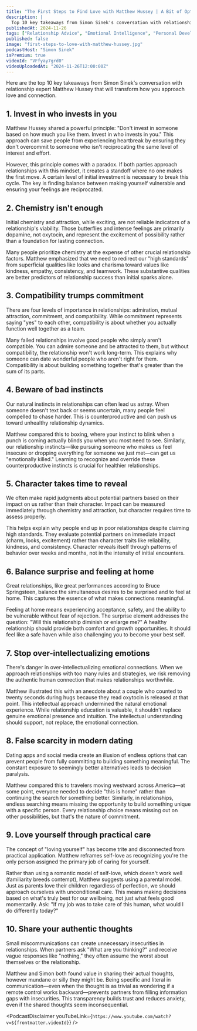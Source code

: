 ```yaml
---
title: "The First Steps to Find Love with Matthew Hussey | A Bit of Optimism Podcast"
description: |
  Top 10 key takeaways from Simon Sinek's conversation with relationship expert Matthew Hussey that will transform how you approach love and connection.
publishedAt: 2024-11-26
tags: ["Relationship Advice", "Emotional Intelligence", "Personal Development"]
published: false
image: "first-steps-to-love-with-matthew-hussey.jpg"
podcastHost: "Simon Sinek"
isPremium: true
videoId: "VFfyay7grd0"
videoUploadedAt: "2024-11-26T12:00:00Z"
---
```



<PodcastSummaryPageLayout frontmatter={frontmatter}>

Here are the top 10 key takeaways from Simon Sinek's conversation with relationship expert Matthew Hussey that will transform how you approach love and connection.

## 1. Invest in who invests in you

Matthew Hussey shared a powerful principle: "Don't invest in someone based on how much you like them. Invest in who invests in you." This approach can save people from experiencing heartbreak by ensuring they don't overcommit to someone who isn't reciprocating the same level of interest and effort.

However, this principle comes with a paradox. If both parties approach relationships with this mindset, it creates a standoff where no one makes the first move. A certain level of initial investment is necessary to break this cycle. The key is finding balance between making yourself vulnerable and ensuring your feelings are reciprocated.

## 2. Chemistry isn't enough

Initial chemistry and attraction, while exciting, are not reliable indicators of a relationship's viability. Those butterflies and intense feelings are primarily dopamine, not oxytocin, and represent the excitement of possibility rather than a foundation for lasting connection.

Many people prioritize chemistry at the expense of other crucial relationship factors. Matthew emphasized that we need to redirect our "high standards" from superficial qualities like looks and charisma toward values like kindness, empathy, consistency, and teamwork. These substantive qualities are better predictors of relationship success than initial sparks alone.

## 3. Compatibility trumps commitment

There are four levels of importance in relationships: admiration, mutual attraction, commitment, and compatibility. While commitment represents saying "yes" to each other, compatibility is about whether you actually function well together as a team.

Many failed relationships involve good people who simply aren't compatible. You can admire someone and be attracted to them, but without compatibility, the relationship won't work long-term. This explains why someone can date wonderful people who aren't right for them. Compatibility is about building something together that's greater than the sum of its parts.

## 4. Beware of bad instincts

Our natural instincts in relationships can often lead us astray. When someone doesn't text back or seems uncertain, many people feel compelled to chase harder. This is counterproductive and can push us toward unhealthy relationship dynamics.

Matthew compared this to boxing, where your instinct to blink when a punch is coming actually blinds you when you most need to see. Similarly, our relationship instincts—like pursuing someone who makes us feel insecure or dropping everything for someone we just met—can get us "emotionally killed." Learning to recognize and override these counterproductive instincts is crucial for healthier relationships.

## 5. Character takes time to reveal

We often make rapid judgments about potential partners based on their impact on us rather than their character. Impact can be measured immediately through chemistry and attraction, but character requires time to assess properly.

This helps explain why people end up in poor relationships despite claiming high standards. They evaluate potential partners on immediate impact (charm, looks, excitement) rather than character traits like reliability, kindness, and consistency. Character reveals itself through patterns of behavior over weeks and months, not in the intensity of initial encounters.

## 6. Balance surprise and feeling at home

Great relationships, like great performances according to Bruce Springsteen, balance the simultaneous desires to be surprised and to feel at home. This captures the essence of what makes connections meaningful.

Feeling at home means experiencing acceptance, safety, and the ability to be vulnerable without fear of rejection. The surprise element addresses the question: "Will this relationship diminish or enlarge me?" A healthy relationship should provide both comfort and growth opportunities. It should feel like a safe haven while also challenging you to become your best self.

## 7. Stop over-intellectualizing emotions

There's danger in over-intellectualizing emotional connections. When we approach relationships with too many rules and strategies, we risk removing the authentic human connection that makes relationships worthwhile.

Matthew illustrated this with an anecdote about a couple who counted to twenty seconds during hugs because they read oxytocin is released at that point. This intellectual approach undermined the natural emotional experience. While relationship education is valuable, it shouldn't replace genuine emotional presence and intuition. The intellectual understanding should support, not replace, the emotional connection.

## 8. False scarcity in modern dating

Dating apps and social media create an illusion of endless options that can prevent people from fully committing to building something meaningful. The constant exposure to seemingly better alternatives leads to decision paralysis.

Matthew compared this to travelers moving westward across America—at some point, everyone needed to decide "this is home" rather than continuing the search for something better. Similarly, in relationships, endless searching means missing the opportunity to build something unique with a specific person. Every relationship choice means missing out on other possibilities, but that's the nature of commitment.

## 9. Love yourself through practical care

The concept of "loving yourself" has become trite and disconnected from practical application. Matthew reframes self-love as recognizing you're the only person assigned the primary job of caring for yourself.

Rather than using a romantic model of self-love, which doesn't work well (familiarity breeds contempt), Matthew suggests using a parental model. Just as parents love their children regardless of perfection, we should approach ourselves with unconditional care. This means making decisions based on what's truly best for our wellbeing, not just what feels good momentarily. Ask: "If my job was to take care of this human, what would I do differently today?"

## 10. Share your authentic thoughts

Small miscommunications can create unnecessary insecurities in relationships. When partners ask "What are you thinking?" and receive vague responses like "nothing," they often assume the worst about themselves or the relationship.

Matthew and Simon both found value in sharing their actual thoughts, however mundane or silly they might be. Being specific and literal in communication—even when the thought is as trivial as wondering if a remote control works backward—prevents partners from filling information gaps with insecurities. This transparency builds trust and reduces anxiety, even if the shared thoughts seem inconsequential.

<PodcastDisclaimer
  youTubeLink={`https://www.youtube.com/watch?v=${frontmatter.videoId}`}
/>

</PodcastSummaryPageLayout>
